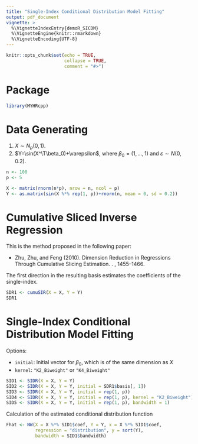 ```yaml
---
title: "Single-Index Conditional Distribution Model Fitting"
output: pdf_document
vignette: >
  %\VignetteIndexEntry{demoR_SICDM}
  %\VignetteEngine{knitr::rmarkdown}
  %\VignetteEncoding{UTF-8}
---
```


```r
knitr::opts_chunk$set(echo = TRUE,
                      collapse = TRUE,
                      comment = "#>")
```

```{=tex}
\newcommand{\E}{\mathrm{E}}
\newcommand{\pr}{\mathrm{pr}}
\newcommand{\var}{\mathrm{var}}
\newcommand{\cov}{\mathrm{cov}}
\newcommand{\cond}{\,|\,}
\newcommand{\T}{\intercal}
\newcommand{\diff}{\mathrm{d}}
\newcommand{\bbR}{\mathbb{R}}
\newcommand{\bfxy}[1]{\mathbf{#1}}
\newcommand{\bfX}{\mathbf{X}}
\newcommand{\bfx}{\mathbf{x}}
```

# Package

```r
library(MYHRcpp)
```

# Data Generating

1. $X\sim N_p(0,1)$.
2. $Y=\sin(X^\T\beta_0)+\varepsilon$, where $\beta_0=(1,\dots,1)$ and $\varepsilon\sim N(0, 0.2)$.

```r
n <- 100
p <- 5

X <- matrix(rnorm(n*p), nrow = n, ncol = p)
Y <- as.matrix(sin(X %*% rep(1, p))+rnorm(n, mean = 0, sd = 0.2))
```

# Cumulative Sliced Inverse Regression

This is the method proposed in the following paper:

- Zhu, Zhu, and Feng (2010). Dimension Reduction in Regressions Through Cumulative Slicing Estimation. \textit{Journal of the American Statistical Association}. \textbf{105}, 1455--1466.

The first direction in the resulting basis estimates the coefficients of the single-index.

```r
SDR1 <- cumuSIR(X = X, Y = Y)
SDR1
```

# Single-Index Conditional Distribution Model Fitting

Options:

- `initial`: Initial vector for $\beta_0$, which is of the same dimension as $X$
- `kernel`: `"K2_Biweight"` or `"K4_Biweight"`

```r
SID1 <- SIDR(X = X, Y = Y)
SID2 <- SIDR(X = X, Y = Y, initial = SDR1$basis[, 1])
SID3 <- SIDR(X = X, Y = Y, initial = rep(1, p))
SID4 <- SIDR(X = X, Y = Y, initial = rep(1, p), kernel = "K2_Biweight")
SID5 <- SIDR(X = X, Y = Y, initial = rep(1, p), bandwidth = 1)
```

Calculation of the estimated conditional distribution function

```r
Fhat <- NW(X = X %*% SID1$coef, Y = Y, x = X %*% SID1$coef,
           regression = "distribution", y = sort(Y),
           bandwidth = SID1$bandwidth)
```

